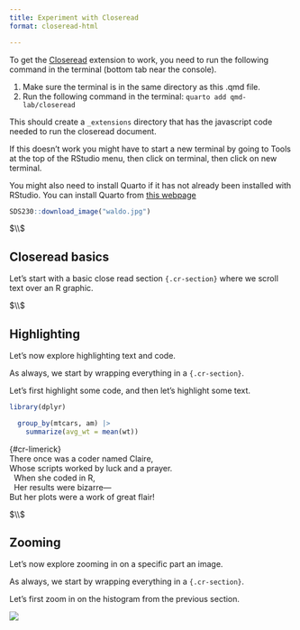---
title: Experiment with Closeread
format: closeread-html

---


To get the [Closeread](https://closeread.dev/) extension to work, you need to run the following command in the terminal (bottom tab near the console).

1. Make sure the terminal is in the same directory as this .qmd file.
2. Run the following command in the terminal: `quarto add qmd-lab/closeread`

This should create a `_extensions` directory that has the javascript code needed to run the closeread document.



If this doesn't work you might have to start a new terminal by going to Tools at the top of the RStudio menu, then click on terminal, then click on new terminal. 

You might also need to install Quarto if it has not already been installed with RStudio. You can install Quarto from [this webpage](https://quarto.org/docs/download/)




<!--  Please run the code in the  R chunk below once. This will download data 
and images needed for these exercises.  -->

```{r message=FALSE, warning = FALSE, echo = FALSE, eval = FALSE}

SDS230::download_image("waldo.jpg")

```




$\\$



## Closeread basics


Let's start with a basic close read section `{.cr-section}` where we scroll text over an R graphic.




::::{.cr-section}








::::








$\\$



## Highlighting


Let's now explore highlighting text and code. 

As always, we start by wrapping everything in a `{.cr-section}`.

Let's first highlight some code, and then let's highlight some text. 




::::{.cr-section}







:::{#cr-dplyr}
```{r, message=FALSE, warning= FALSE, echo = TRUE}

library(dplyr)

  group_by(mtcars, am) |>
    summarize(avg_wt = mean(wt))

```

:::





| {#cr-limerick}
| There once was a coder named [Claire]{#cr-claire},
| Whose scripts worked by luck and a [prayer]{#cr-prayer}.
|   When she coded in R,
|   Her results were bizarre—
| But her plots were a work of great [flair]{#cr-flair}!


::::



$\\$



## Zooming


Let's now explore zooming in on a specific part an image.


As always, we start by wrapping everything in a `{.cr-section}`.

Let's first zoom in on the histogram from the previous section.




::::{.cr-section}







:::{#cr-waldo}
![](waldo.jpg)
:::




::::






